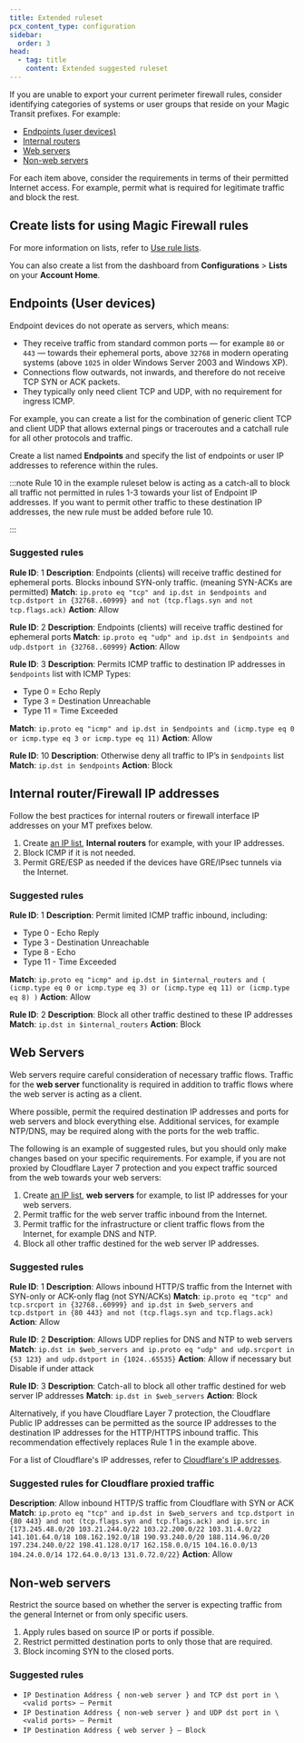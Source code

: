 ```yaml
---
title: Extended ruleset
pcx_content_type: configuration
sidebar:
  order: 3
head:
  - tag: title
    content: Extended suggested ruleset
---
```


If you are unable to export your current perimeter firewall rules, consider identifying categories of systems or user groups that reside on your Magic Transit prefixes. For example:

- [Endpoints (user devices)](#endpoints-user-devices)
- [Internal routers](#internal-routerfirewall-ip-addresses)
- [Web servers](#web-servers)
- [Non-web servers](#non-web-servers)

For each item above, consider the requirements in terms of their permitted Internet access. For example, permit what is required for legitimate traffic and block the rest.

## Create lists for using Magic Firewall rules

For more information on lists, refer to [Use rule lists](/magic-firewall/how-to/use-rules-list/).

You can also create a list from the dashboard from **Configurations** > **Lists** on your **Account Home**.

## Endpoints (User devices)

Endpoint devices do not operate as servers, which means:

- They receive traffic from standard common ports — for example `80` or `443` — towards their ephemeral ports, above `32768` in modern operating systems (above `1025` in older Windows Server 2003 and Windows XP).
- Connections flow outwards, not inwards, and therefore do not receive TCP SYN or ACK packets.
- They typically only need client TCP and UDP, with no requirement for ingress ICMP.

For example, you can create a list for the combination of generic client TCP and client UDP that allows external pings or traceroutes and a catchall rule for all other protocols and traffic.

Create a list named **Endpoints** and specify the list of endpoints or user IP addresses to reference within the rules.

:::note
Rule 10 in the example ruleset below is acting as a catch-all to block all traffic not permitted in rules 1-3 towards your list of Endpoint IP addresses. If you want to permit other traffic to these destination IP addresses, the new rule must be added before rule 10.

:::

### Suggested rules

**Rule ID**: 1
**Description**: Endpoints (clients) will receive traffic destined for ephemeral ports. Blocks inbound SYN-only traffic. (meaning SYN-ACKs are permitted)
**Match**: `ip.proto eq "tcp" and ip.dst in $endpoints and tcp.dstport in {32768..60999} and not (tcp.flags.syn and not tcp.flags.ack)`
**Action**: Allow

**Rule ID**: 2
**Description**: Endpoints (clients) will receive traffic destined for ephemeral ports
**Match**: `ip.proto eq "udp" and ip.dst in $endpoints and udp.dstport in {32768..60999}`
**Action**: Allow

**Rule ID**: 3
**Description**: Permits ICMP traffic to destination IP addresses in `$endpoints` list with ICMP Types:

- Type 0 = Echo Reply
- Type 3 = Destination Unreachable
- Type 11 = Time Exceeded

**Match**: `ip.proto eq "icmp" and ip.dst in $endpoints and (icmp.type eq 0 or icmp.type eq 3 or icmp.type eq 11)`
**Action**: Allow

**Rule ID**: 10
**Description**: Otherwise deny all traffic to IP’s in `$endpoints` list
**Match**: `ip.dst in $endpoints`
**Action**: Block

## Internal router/Firewall IP addresses

Follow the best practices for internal routers or firewall interface IP addresses on your MT prefixes below.

1. Create [an IP list](/waf/tools/lists/custom-lists/#ip-lists), **Internal routers** for example, with your IP addresses.
2. Block ICMP if it is not needed.
3. Permit GRE/ESP as needed if the devices have GRE/IPsec tunnels via the Internet.

### Suggested rules

**Rule ID**: 1
**Description**: Permit limited ICMP traffic inbound, including:

- Type 0 - Echo Reply
- Type 3 - Destination Unreachable
- Type 8 - Echo
- Type 11 - Time Exceeded

**Match**: `ip.proto eq "icmp" and ip.dst in $internal_routers and ( (icmp.type eq 0 or icmp.type eq 3) or (icmp.type eq 11) or (icmp.type eq 8) )`
**Action**: Allow

**Rule ID**: 2
**Description**: Block all other traffic destined to these IP addresses
**Match**: `ip.dst in $internal_routers`
**Action**: Block

## Web Servers

Web servers require careful consideration of necessary traffic flows. Traffic for the **web server** functionality is required in addition to traffic flows where the web server is acting as a client.

Where possible, permit the required destination IP addresses and ports for web servers and block everything else. Additional services, for example NTP/DNS, may be required along with the ports for the web traffic.

The following is an example of suggested rules, but you should only make changes based on your specific requirements. For example, if you are not proxied by Cloudflare Layer 7 protection and you expect traffic sourced from the web towards your web servers:

1. Create [an IP list](/waf/tools/lists/custom-lists/#ip-lists), **web servers** for example, to list IP addresses for your web servers.
2. Permit traffic for the web server traffic inbound from the Internet.
3. Permit traffic for the infrastructure or client traffic flows from the Internet, for example DNS and NTP.
4. Block all other traffic destined for the web server IP addresses.

### Suggested rules

**Rule ID**: 1
**Description**: Allows inbound HTTP/S traffic from the Internet with SYN-only or ACK-only flag (not SYN/ACKs)
**Match**: `ip.proto eq "tcp" and tcp.srcport in {32768..60999} and ip.dst in $web_servers and tcp.dstport in {80 443} and not (tcp.flags.syn and tcp.flags.ack)`
**Action**: Allow

**Rule ID**: 2
**Description**: Allows UDP replies for DNS and NTP to web servers
**Match**: `ip.dst in $web_servers and ip.proto eq "udp" and udp.srcport in {53 123} and udp.dstport in {1024..65535}`
**Action**: Allow if necessary but Disable if under attack

**Rule ID**: 3
**Description**: Catch-all to block all other traffic destined for web server IP addresses
**Match**: `ip.dst in $web_servers`
**Action**: Block

Alternatively, if you have Cloudflare Layer 7 protection, the Cloudflare Public IP addresses can be permitted as the source IP addresses to the destination IP addresses for the HTTP/HTTPS inbound traffic. This recommendation effectively replaces Rule 1 in the example above.

For a list of Cloudflare's IP addresses, refer to [Cloudflare's IP addresses](https://www.cloudflare.com/ips/).

### Suggested rules for Cloudflare proxied traffic

**Description**: Allow inbound HTTP/S traffic from Cloudflare with SYN or ACK
**Match**: `ip.proto eq "tcp" and ip.dst in $web_servers and tcp.dstport in {80 443} and not (tcp.flags.syn and tcp.flags.ack) and ip.src in {173.245.48.0/20 103.21.244.0/22 103.22.200.0/22 103.31.4.0/22 141.101.64.0/18 108.162.192.0/18 190.93.240.0/20 188.114.96.0/20 197.234.240.0/22 198.41.128.0/17 162.158.0.0/15 104.16.0.0/13 104.24.0.0/14 172.64.0.0/13 131.0.72.0/22}`
**Action**: Allow

## Non-web servers

Restrict the source based on whether the server is expecting traffic from the general Internet or from only specific users.

1. Apply rules based on source IP or ports if possible.
2. Restrict permitted destination ports to only those that are required.
3. Block incoming SYN to the closed ports.

### Suggested rules

- `IP Destination Address { non-web server } and TCP dst port in \<valid ports> — Permit`
- `IP Destination Address { non-web server } and UDP dst port in \<valid ports> — Permit`
- `IP Destination Address { web server } — Block`

